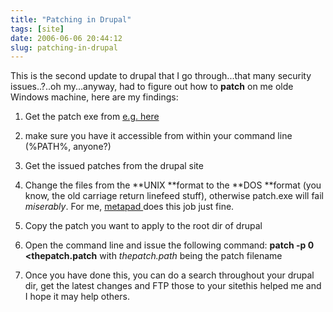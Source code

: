 ```yaml
---
title: "Patching in Drupal"
tags: [site]
date: 2006-06-06 20:44:12
slug: patching-in-drupal
---
```


This is the second update to drupal that I go through...that many security issues..?..oh my...anyway, had to figure out how to **patch** on me olde Windows machine, here are my findings:

1.  Get the patch exe from [e.g. here](http://gnuwin32.sourceforge.net/packages/patch.htm "patch.exe v 2.5.9")
2.  make sure you have it accessible from within your command line (%PATH%, anyone?)

3.  Get the issued patches from the drupal site
4.  Change the files from the **UNIX **format to the **DOS **format (you know, the old carriage return linefeed stuff), otherwise patch.exe will fail _miserably_. For me, [metapad ](http://www.liquidninja.com/metapad/ "Metapad")does this job just fine.
5.  Copy the patch you want to apply to the root dir of drupal
6.  Open the command line and issue the following command: **patch -p 0 &lt;thepatch.patch** with _thepatch.path_ being the patch filename

7.  Once you have done this, you can do a search throughout your drupal dir, get the latest changes and FTP those to your sitethis helped me and I hope it may help others.